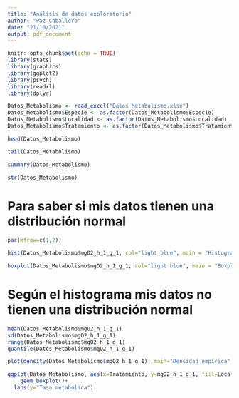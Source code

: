 ```yaml
---
title: "Análisis de datos exploratorio"
author: "Paz_Caballero"
date: "21/10/2021"
output: pdf_document
---
```


```r
knitr::opts_chunk$set(echo = TRUE)
library(stats)
library(graphics)
library(ggplot2)
library(psych)
library(readxl)
library(dplyr)

```

```r
Datos_Metabolismo <- read_excel("Datos Metabolismo.xlsx")
Datos_Metabolismo$Especie <- as.factor(Datos_Metabolismo$Especie)
Datos_Metabolismo$Localidad <- as.factor(Datos_Metabolismo$Localidad)
Datos_Metabolismo$Tratamiento <- as.factor(Datos_Metabolismo$Tratamiento)
```


```r
head(Datos_Metabolismo)
```

```r
tail(Datos_Metabolismo)
```

```r
summary(Datos_Metabolismo)
```

```r
str(Datos_Metabolismo)
```

# Para saber si mis datos tienen una distribución normal  
```r
par(mfrow=c(1,2))

hist(Datos_Metabolismo$mgO2_h_1_g_1, col="light blue", main = "Histograma Metabolismo", xlab = "Metabolismo")

boxplot(Datos_Metabolismo$mgO2_h_1_g_1, col="light blue", main = "Boxplot Metabolismo", ylab = "Metabolismo")
```
# Según el histograma mis datos no tienen una distribución normal






```r
mean(Datos_Metabolismo$mgO2_h_1_g_1)
sd(Datos_Metabolismo$mgO2_h_1_g_1)
range(Datos_Metabolismo$mgO2_h_1_g_1)
quantile(Datos_Metabolismo$mgO2_h_1_g_1)
```

```r
plot(density(Datos_Metabolismo$mgO2_h_1_g_1), main="Densidad empírica", xlab="Consumo de Oxígeno")
```


```r
ggplot(Datos_Metabolismo, aes(x=Tratamiento, y=mgO2_h_1_g_1, fill=Localidad)) +
    geom_boxplot()+
  labs(y="Tasa metabólica")
```

```r

```

